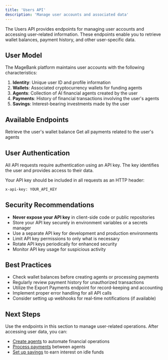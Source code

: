 ```yaml
---
title: 'Users API'
description: 'Manage user accounts and associated data'
---
```


The Users API provides endpoints for managing user accounts and accessing user-related information. These endpoints enable you to retrieve wallet balances, payment history, and other user-specific data.

## User Model

The MageBank platform maintains user accounts with the following characteristics:

1. **Identity**: Unique user ID and profile information
2. **Wallets**: Associated cryptocurrency wallets for funding agents
3. **Agents**: Collection of AI financial agents created by the user
4. **Payments**: History of financial transactions involving the user's agents
5. **Savings**: Interest-bearing investments made by the user

## Available Endpoints

<CardGroup>
  <Card title="Get Wallet Balance" icon="wallet" href="/api-reference/wallets/get-wallet-balance">
    Retrieve the user's wallet balance
  </Card>
  <Card title="List User Payments" icon="credit-card" href="/api-reference/payments/get-user-payments">
    Get all payments related to the user's agents
  </Card>
</CardGroup>

## User Authentication

All API requests require authentication using an API key. The key identifies the user and provides access to their data. 

Your API key should be included in all requests as an HTTP header:

```bash
x-api-key: YOUR_API_KEY
```

## Security Recommendations

- **Never expose your API key** in client-side code or public repositories
- Store your API key securely in environment variables or a secrets manager
- Use a separate API key for development and production environments
- Limit API key permissions to only what is necessary
- Rotate API keys periodically for enhanced security
- Monitor API key usage for suspicious activity

## Best Practices

- Check wallet balances before creating agents or processing payments
- Regularly review payment history for unauthorized transactions
- Utilize the Export Payments endpoint for record-keeping and accounting
- Implement proper error handling for all API calls
- Consider setting up webhooks for real-time notifications (if available)

## Next Steps

Use the endpoints in this section to manage user-related operations. After accessing user data, you can:

- [Create agents](/api-reference/agents/create-agent) to automate financial operations
- [Process payments](/api-reference/payments/approve-payment) between agents
- [Set up savings](/api-reference/savings/deposit) to earn interest on idle funds